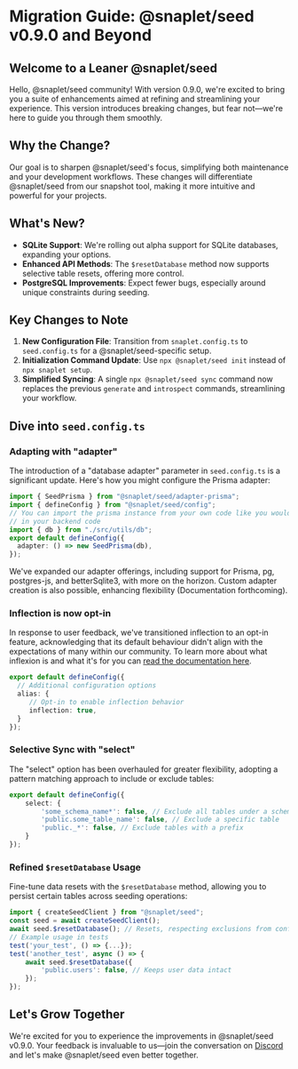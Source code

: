 # Migration Guide: @snaplet/seed v0.9.0 and Beyond

## Welcome to a Leaner @snaplet/seed

Hello, @snaplet/seed community! With version 0.9.0, we're excited to bring you a suite of enhancements aimed at refining and streamlining your experience. 
This version introduces breaking changes, but fear not—we're here to guide you through them smoothly.

## Why the Change?

Our goal is to sharpen @snaplet/seed's focus, simplifying both maintenance and your development workflows. 
These changes will differentiate @snaplet/seed from our snapshot tool, making it more intuitive and powerful for your projects.

## What's New?

- **SQLite Support**: We're rolling out alpha support for SQLite databases, expanding your options.
- **Enhanced API Methods**: The `$resetDatabase` method now supports selective table resets, offering more control.
- **PostgreSQL Improvements**: Expect fewer bugs, especially around unique constraints during seeding.

## Key Changes to Note

1. **New Configuration File**: Transition from `snaplet.config.ts` to `seed.config.ts` for a @snaplet/seed-specific setup.
2. **Initialization Command Update**: Use `npx @snaplet/seed init` instead of `npx snaplet setup`.
3. **Simplified Syncing**: A single `npx @snaplet/seed sync` command now replaces the previous `generate` and `introspect` commands, streamlining your workflow.

## Dive into `seed.config.ts`

### Adapting with "adapter"

The introduction of a "database adapter" parameter in `seed.config.ts` is a significant update. Here's how you might configure the Prisma adapter:

```typescript
import { SeedPrisma } from "@snaplet/seed/adapter-prisma";
import { defineConfig } from "@snaplet/seed/config";
// You can import the prisma instance from your own code like you would
// in your backend code
import { db } from "./src/utils/db";
export default defineConfig({
  adapter: () => new SeedPrisma(db),
});
```

We've expanded our adapter offerings, including support for Prisma, pg, postgres-js, and betterSqlite3, with more on the horizon. 
Custom adapter creation is also possible, enhancing flexibility (Documentation forthcoming).

### Inflection is now opt-in

In response to user feedback, we've transitioned inflection to an opt-in feature, acknowledging that its default behaviour didn't align with the expectations of many within our community. 
To learn more about what inflexion is and what it's for you can [read the documentation here](https://docs.snaplet.dev/seed/core-concepts#inflection).

```typescript
export default defineConfig({
  // Additional configuration options
  alias: {
     // Opt-in to enable inflection behavior
     inflection: true,
  }
});
```

### Selective Sync with "select"

The "select" option has been overhauled for greater flexibility, adopting a pattern matching approach to include or exclude tables:

```typescript
export default defineConfig({
    select: {
        'some_schema_name*': false, // Exclude all tables under a schema
        'public.some_table_name': false, // Exclude a specific table
        'public._*': false, // Exclude tables with a prefix
    }
});
```

### Refined `$resetDatabase` Usage

Fine-tune data resets with the `$resetDatabase` method, allowing you to persist certain tables across seeding operations:

```typescript
import { createSeedClient } from "@snaplet/seed";
const seed = await createSeedClient();
await seed.$resetDatabase(); // Resets, respecting exclusions from config
// Example usage in tests
test('your_test', () => {...});
test('another_test', async () => {
    await seed.$resetDatabase({
        'public.users': false, // Keeps user data intact
    });
});
```

## Let's Grow Together

We're excited for you to experience the improvements in @snaplet/seed v0.9.0. 
Your feedback is invaluable to us—join the conversation on [Discord](https://discord.gg/uCUrd7p5Fy) and let's make @snaplet/seed even better together.